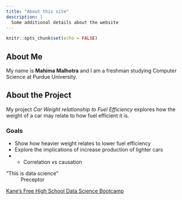 ```yaml
---
title: "About this site"
description: |
  Some additional details about the website
---
```


```r
knitr::opts_chunk$set(echo = FALSE)
```

## About Me
My name is **Mahima Malhotra** and I am a freshman studying Computer Science at Purdue University.

## About the Project
My project *Car Weight relationship to Fuel Efficiency* explores how the weight of a car may relate to how fuel efficient it is.

### Goals
* Show how heavier weight relates to lower fuel efficiency
* Explore the implications of increase production of lighter cars
*   + Correlation vs causation

"This is data science"  
~ Preceptor

[Kane's Free High School Data Science Bootcamp](https://bootcamp.davidkane.info)